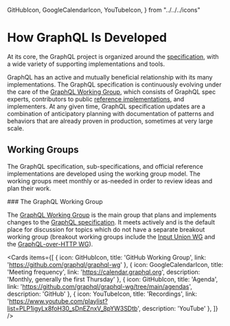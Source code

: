   GitHubIcon,
  GoogleCalendarIcon,
  YouTubeIcon,
} from "../../../icons"

# How GraphQL Is Developed

At its core, the GraphQL project is organized around the [specification](https://spec.graphql.org), with a wide variety of supporting implementations and tools.

GraphQL has an active and mutually beneficial relationship with its many implementations. The GraphQL specification is continuously evolving under the care of the [GraphQL Working Group](https://github.com/graphql/graphql-wg), which consists of GraphQL spec experts, contributors to public [reference implementations](/code), and implementers. At any given time, GraphQL specification updates are a combination of anticipatory planning with documentation of patterns and behaviors that are already proven in production, sometimes at very large scale.

## Working Groups

The GraphQL specification, sub-specifications, and official reference implementations are developed using the working group model. The working groups meet monthly or as-needed in order to review ideas and plan their work.

<div className="border-l-2 border-primary pl-6 md:pl-10">
  ### The GraphQL Working Group

  The [GraphQL Working Group](https://github.com/graphql/graphql-wg) is the main group that plans and implements changes to the [GraphQL specification](https://spec.graphql.org). It meets actively and is the default place for discussion for topics which do not have a separate breakout working group (breakout working groups include the [Input Union WG](https://github.com/graphql/graphql-spec/blob/main/rfcs/InputUnion.md) and the [GraphQL-over-HTTP WG](https://github.com/graphql/graphql-over-http)).

  <Cards
    items={[
      {
        icon: GitHubIcon,
        title: 'GitHub Working Group',
        link: 'https://github.com/graphql/graphql-wg'
      }, {
        icon: GoogleCalendarIcon,
        title: 'Meeting frequency',
        link: 'https://calendar.graphql.org',
        description: 'Monthly, generally the first Thursday'
      }, {
        icon: GitHubIcon,
        title: 'Agenda',
        link: 'https://github.com/graphql/graphql-wg/tree/main/agendas',
        description: 'GitHub'
      }, {
        icon: YouTubeIcon,
        title: 'Recordings',
        link: 'https://www.youtube.com/playlist?list=PLP1igyLx8foH30_sDnEZnxV_8pYW3SDtb',
        description: 'YouTube'
      },
    ]}
  />
</div>
